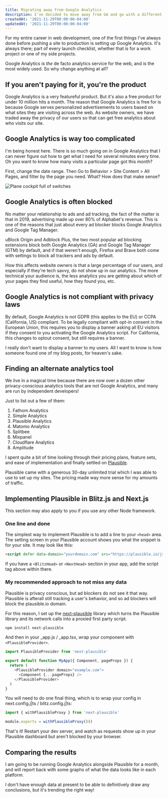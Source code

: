 ```yaml
---
title: Migrating away from Google Analytics
description: I've decided to move away from GA and go with a different analytics company.
createdAt: '2021-11-29T00:00:00-04:00'
updatedAt: '2021-11-29T00:00:00-04:00'
---
```



For my entire career in web development, one of the first things I've always done before pushing a site to production is setting up Google Analytics. It's always there; part of every launch checklist, whether that is for a work project or one of my side projects.

Google Analytics is *the* de facto analytics service for the web, and is the most widely used. So why change anything at all?

## If you aren't paying for it, you're the product

Google Analytics is a very featureful product. But it's also a free product for under 10 million hits a month. The reason that Google Analytics is free for is because Google serves personalized advertisements to users based on what sites they are visiting across the web. As website owners, we have traded away the privacy of our users so that can get free analytics about who visits our site.

## Google Analytics is way too complicated

I'm being honest here. There is so much going on in Google Analytics that I can never figure out how to get what I need for several minutes every time. Oh you want to know how many visits a particular page got this month?

First, change the date range. Then Go to Behavior > Site Content > All Pages, and filter by the page you need. What? How does that make sense?

<img src="/static/img/blog/switching-from-google-analytics-to-plausible/leonel-fernandez-REZp_5-2wzA-unsplash.jpg" alt="Plane cockpit full of switches" />

## Google Analytics is often blocked

No matter your relationship to ads and ad tracking, the fact of the matter is that in 2019, advertising made up over 80% of Alphabet's revenue. This is one of the reasons that just about every ad blocker blocks Google Analytics and Google Tag Manager.

uBlock Origin and Adblock Plus, the two most popular ad blocking extensions block both Google Analytics (GA) and Google Tag Manager (GTM) by default, and if that weren't enough, Firefox and Brave both come with settings to block all trackers and ads by default.

How this affects website owners is that a large percentage of our users, and especially if they're tech savvy, do not show up in our analytics. The more technical your audience is, the less analytics you are getting about which of your pages they find useful, how they found you, etc.

## Google Analytics is not compliant with privacy laws

By default, Google Analytics is not GDPR (this applies to the EU) or CCPA (California, US) compliant. To be legally compliant with opt-in consent in the European Union, this requires you to display a banner asking all EU visitors if they consent to you activating the Google Analytics script. For California, this changes to optout consent, but still requires a banner.

I really don't want to display a banner to my users. All I want to know is how someone found one of my blog posts, for heaven's sake.

## Finding an alternate analytics tool

We live in a magical time because there are now over a dozen other privacy-conscious analytics tools that are not Google Analytics, and many are run by independent developers!

Just to list out a few of them:

1. Fathom Analytics
2. Simple Analytics
3. Plausible Analytics
4. Matomo Analytics
5. Splitbee
6. Mixpanel
7. Cloudflare Analytics
8. Amplitude

I spent quite a bit of time looking through their pricing plans, feature sets, and ease of implementation and finally settled on <a href="https://plausible.io/" rel="nofollow noreferrer">Plausible</a>.

Plausible came with a generous 30-day unlimited trial which I was able to use to set up my sites. The pricing made way more sense for my amounts of traffic.

## Implementing Plausible in Blitz.js and Next.js

This section may also apply to you if you use any other Node framework.

### One line and done

The simplest way to implement Plausible is to add a line to your `<head>` area. The setting screen in your Plausible account shows you what the snippet is for your site. It may look like this:

```html
<script defer data-domain="yourdomain.com" src="https://plausible.io/js/plausible.js"></script>
```

If you have a `<BlitzHead>` or `<NextHead>` section in your app, add the script tag above within there.

### My recommended approach to not miss any data

Plausible is privacy conscious, but ad blockers do not see it that way. Plausible is afterall still tracking a user's behavior, and so ad blockers will block the plausible.io domain.

For this reason, I set up the <a href="https://github.com/4lejandrito/next-plausible" rel="nofollow noreferrer">next-plausible</a> library which turns the Plausible library and its network calls into a proxied first party script.

```bash
npm install next-plausible
```

And then in your _app.js / _app.tsx, wrap your component with `<PlausibleProvider>`.

```js
import PlausibleProvider from 'next-plausible'

export default function MyApp({ Component, pageProps }) {
  return (
    <PlausibleProvider domain="example.com">
      <Component {...pageProps} />
    </PlausibleProvider>
  )
}
```

You will need to do one final thing, which is to wrap your config in next.config.j|ts / blitz.config.j|ts:

```js
import { withPlausibleProxy } from 'next-plausible'

module.exports = withPlausibleProxy()()
```

That's it! Restart your dev server, and watch as requests show up in your Plausible dashboard but aren't blocked by your browser.

## Comparing the results

I am going to be running Google Analytics alongside Plausible for a month, and will report back with some graphs of what the data looks like in each platform.

I don't have enough data at present to be able to definitively draw any conclusions, but it's trending the right way!
